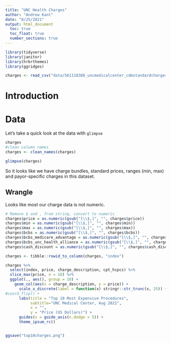```yaml
---
title: "UNC Health Charges"
author: "Andrew Kant"
date: "8/25/2021"
output: html_document
  toc: true
  toc_float: true
  number_sections: true
---
```


```r
library(tidyverse)
library(janitor)
library(hrbrthemes)
library(ggridges)

charges <- read_csv("data/561118388_uncmedicalcenter_cdmstandardcharges.csv")
```

# Introduction


# Data

Let's take a quick look at the data with `glimpse`

```r
charges
#clean column names
charges <- clean_names(charges)

glimpse(charges)
```

So it looks like we have charge bundles, standard prices, ranges (min, max) and payor-specific charges in this dataset. 

## Wrangle

Looks like most our charge data is not numeric. 

```r
# Remove $ and , from string, convert to numeric
charges$price = as.numeric(gsub("[\\$,]", "", charges$price))
charges$min = as.numeric(gsub("[\\$,]", "", charges$min))
charges$max = as.numeric(gsub("[\\$,]", "", charges$max))
charges$bcbs = as.numeric(gsub("[\\$,]", "", charges$bcbs))
charges$bcbs_medicare_advantage = as.numeric(gsub("[\\$,]", "", charges$bcbs_medicare_advantage))
charges$bcbs_unc_health_alliance = as.numeric(gsub("[\\$,]", "", charges$bcbs_unc_health_alliance))
charges$cash_discount = as.numeric(gsub("[\\$,]", "", charges$cash_discount))
```

```r
charges <- tibble::rowid_to_column(charges, "index")
```


```r
charges %>%
  select(index, price, charge_description, cpt_hcpcs) %>% 
  slice_max(price, n = 10) %>% 
  ggplot(., aes(), group = 10) + 
    geom_col(aes(x = charge_description, y = price)) + 
      scale_x_discrete(label = function(x) stringr::str_trunc(x, 25)) +
#coord_flip() + 
      labs(title = "Top 10 Most Expensive Procedures",
           subtitle="UNC Medical Center, Aug 2021",
           x = "",
           y = "Price (US Dollars)") + 
      guides(x = guide_axis(n.dodge = 5)) +
      theme_ipsum_rc()


ggsave("top10charges.png")

```



